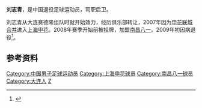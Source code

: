 {{noteta|G1=足球}}{{Football player infobox
| playername = 刘志青
| image = 
| fullname = 刘志青
| englishfullname = Liu Zhiqing
| nickname =
| dateofbirth ={{birth date and age|1981|1|18}}
| height={{height|m=1.78}}
| countryofbirth = {{CHN}}
| cityofbirth = [[辽宁|辽宁]][[大连|大连]]
| currentclub  = 
| position = 后卫
| clubnumber = 
| youthyears =
| youthclubs = [[大连实德|大连实德]]
| years =2001-2006<br/><br/>2007<br/>2008-2009
| clubs =[[上海联城|大连赛德隆/<br/>珠海中邦/上海联城]]<br/>[[上海申花|上海申花]]<br/>[[南昌八一|南昌八一]]
| caps(goals)=<br/><br/>3{{0}}(0)
| pcupdate = 
}}
'''刘志青'''{{BD|1981年|1月18日|||L}}，是中国退役足球运动员，司职后卫。

刘志青从大连赛德隆组队时就开始效力，经历俱乐部转让，2007年因为[[申花联城合并|申花联城合并]]进入[[上海申花|上海申花]]。2008年赛季开始前被挂牌，加盟[[南昌八一|南昌八一]]。2009年初因病退役<ref>{{cite journal|author1=陈欢|title=2009赛季中国足球甲级联赛南昌八一衡源队成功冲超的技战术分析|journal=江西师范大学硕士论文|date=2010}}</ref>。

== 参考资料 ==
{{reflist}}

{{2004年珠海中邦名单}}

{{DEFAULTSORT:LIU Zhiqing}}
[[Category:中国男子足球运动员|Category:中国男子足球运动员]]
[[Category:上海申花球员|Category:上海申花球员]]
[[Category:南昌八一球员|Category:南昌八一球员]]
[[Category:大连人|Category:大连人]]
[[Category:刘姓|Z]]